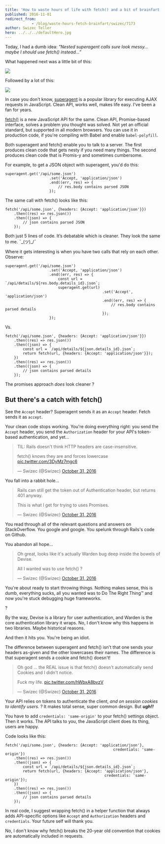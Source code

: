 ```yaml
---
title: 'How to waste hours of life with fetch() and a bit of brainfart'
published: 2016-11-01
redirect_from: 
            - /blog/waste-hours-fetch-brainfart/swizec/7173
author: Swizec Teller
hero: ../../../defaultHero.jpg
---
```

Today, I had a dumb idea: _"Nested superagent calls sure look messy… maybe I should use fetch() instead…”_



What happened next was a little bit of this:



![](./img/media-Kh296M49Zr1Sg-giphy.gif)



Followed by a lot of this:



![](./img/media-X83Y7r03T6uty-giphy.gif)



In case you don't know, [superagent](https://github.com/visionmedia/superagent) is a popular library for executing AJAX requests in JavaScript. Clean API, works well, makes life easy. I've been a fan for years.



[fetch()](https://developer.mozilla.org/en-US/docs/Web/API/Fetch_API) is a new JavaScript API for the same. Clean API, Promise-based interface, solves a problem you thought was solved. Not yet an official standard, but supported in all modern browsers. You can use it in production code, if you're compiling with Babel and enable `babel-polyfill`.



Both superagent and fetch() enable you to talk to a server. The first produces clean code that gets nesty if you need many things. The second produces clean code that is Promis-y and sometimes cumbersome.



For example, to get a JSON object with superagent, you'd do this:



```
superagent.get('/api/some.json')
                    .set('Accept, 'application/json')
                    .end((err, res) => {
                        // res.body contains parsed JSON
                    });
```



The same call with fetch() looks like this:



```
fetch('/api/some.json', {headers: {Accept: 'application/json'}})
    .then((res) => res.json())
    .then((json) => {
        // json contains parsed JSON
    });
```



Both just 5 lines of code. It’s debatable which is cleaner. They look the same to me. ¯\_(ツ)\_/¯



Where it gets interesting is when you have two calls that rely on each other. Observe:



```
superagent.get('/api/some.json')
                    .set('Accept, 'application/json')
                    .end((err, res) => {
                        const url = `/api/details/${res.body.details_id}.json`;
                        superagent.get(url)
                                            .set('Accept', 'application/json')
                                            .end((err, res) => {
                                                // res.body contains parsed details
                                            });
                    });
```



Vs.



```
fetch('/api/some.json', {headers: {Accept: 'application/json'}})
    .then((res) => res.json())
    .then((json) => {
        const url = `/api/details/${json.details_id}.json`;
        return fetch(url, {headers: {Accept: 'application/json'}});
    })
    .then((res) => res.json())
    .then((json) => {
        // json contains parsed details
    });
```



The promises approach _does_ look cleaner ?



## But there's a catch with fetch()



See the `Accept` header? Superagent sends it as an `Accept` header. Fetch sends it as `accept`.



Your clean code stops working. You're doing everything right: you send the `Accept` header, you send the `Authorization` header for your API's token-based authentication, and yet…



> TIL: Rails doesn't think HTTP headers are case-insensitive.  
>   
> fetch() knows they are and forces lowercase [pic.twitter.com/3DyMz7mgc6](https://t.co/3DyMz7mgc6)
>
> — Swizec (@Swizec) [October 31, 2016](https://twitter.com/Swizec/status/793197010664824832)



You fall into a rabbit hole…



> Rails can still get the token out of Authentication header, but returns 401 anyway.  
>   
> This is what I get for trying to uses Promises.
>
> — Swizec (@Swizec) [October 31, 2016](https://twitter.com/Swizec/status/793200932485894144)



You read through all of the relevant questions and answers on StackOverflow. You google and google. You spelunk through Rails's code on Github.



You abandon all hope…



> Oh great, looks like it's actually Warden bug deep inside the bowels of Devise.  
>   
> All I wanted was to use fetch() ?
>
> — Swizec (@Swizec) [October 31, 2016](https://twitter.com/Swizec/status/793210701175148544)



You're about ready to start throwing things. Nothing makes sense, this is dumb, everything sucks, all you wanted was to Do The Right Thing™ and now you're stuck debugging huge frameworks.



?



By the way, Devise is a library for user authentication, and Warden is the core authentication library it wraps. No, I don't know why this happens in two libraries. Maybe historical reasons.



And then it hits you. You're being an idiot.



The difference between superagent and fetch() isn't that one sends your headers as-given and the other lowercases their names. The difference is that superagent sends a cookie and fetch() doesn't!



> Oh god ... the REAL issue is that fetch() doesn't automatically send Cookies and I didn't notice.  
>   
> Fuck my life. [pic.twitter.com/hWbxA8bvzV](https://t.co/hWbxA8bvzV)
>
> — Swizec (@Swizec) [October 31, 2016](https://twitter.com/Swizec/status/793215715939463168)



Your API relies on tokens to authenticate the client, _and on session cookies to identify users_. ? It makes total sense, super common design. But **_ugh!!_**



You have to add `credentials: 'same-origin'` to your fetch() settings object. Then it works. The API talks to you, the JavaScript client does its thing, users are happy.



Code looks like this:



```
fetch('/api/some.json', {headers: {Accept: 'application/json'},
                                                 credentials: 'same-origin'})
    .then((res) => res.json())
    .then((json) => {
        const url = `/api/details/${json.details_id}.json`;
        return fetch(url, {headers: {Accept: 'application/json'},
                                             credentials: 'same-origin'});
    })
    .then((res) => res.json())
    .then((json) => {
        // json contains parsed details
    });
```



In real code, I suggest wrapping fetch() in a helper function that always adds API-specific options like `Accept` and `Authorization` headers and `credentials`. Your future self will thank you.



No, I don't know why fetch() breaks the 20-year old convention that cookies are automatically included in requests.
